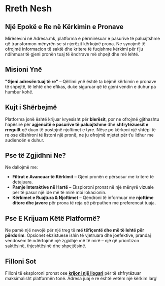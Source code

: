 # Rreth Nesh

## Një Epokë e Re në Kërkimin e Pronave

Mirësevini në Adresa.mk, platforma e përmirësuar e pasurive të paluajtshme që transformon mënyrën se si njerëzit kërkojnë prona. Ne synojmë të ofrojmë informacion të saktë dhe kritere të fuqishme kërkimi për t’ju ndihmuar të gjeni pronën tuaj të ëndrrave më shpejt dhe më lehtë.

## Misioni Ynë

**"Gjeni adresën tuaj të re"** – Qëllimi ynë është ta bëjmë kërkimin e pronave të shpejtë, të lehtë dhe efikas, duke siguruar që të gjeni vendin e duhur pa humbur kohë.

## Kujt i Shërbejmë

Platforma jonë është krijuar kryesisht për **blerësit**, por ne ofrojmë gjithashtu hapësirë për **agjencitë e pasurive të paluajtshme** dhe **shfrytëzuesit e rregullt** që duan të postojnë njoftimet e tyre. Nëse po kërkoni një shtëpi të re ose dëshironi të listoni një pronë, ne ju ofrojmë mjetet për t’u lidhur me audiencën e duhur.

## Pse të Zgjidhni Ne?

Ne dallojmë me:

- **Filtrat e Avancuar të Kërkimit** – Gjeni pronën e përsosur me kritere të detajuara.
- **Pamje Interaktive në Hartë** – Eksploroni pronat në një mënyrë vizuale për të pasur një ide më të mirë mbi lokacionin.
- **Kërkimet e Ruajtura & Njoftimet** – Qëndroni të informuar me **njoftime ditore dhe javore** për prona të reja që përputhen me preferencat tuaja.

## Pse E Krijuam Këtë Platformë?

Ne pamë një nevojë për një treg të **më tëfiçentë dhe më të lehtë për përdorim**. Opsionet ekzistuese ishin të vjetruara dhe joefektive, prandaj vendosëm të ndërtojmë një zgjidhje më të mirë – një që prioritizon saktësinë, thjeshtësinë dhe shpejtësinë.

## Filloni Sot

Filloni të eksploroni pronat ose **[krijoni një llogari](/signup)** për të shfrytëzuar maksimalisht platformën tonë. Adresa juaj e re është vetëm një kërkim larg!
